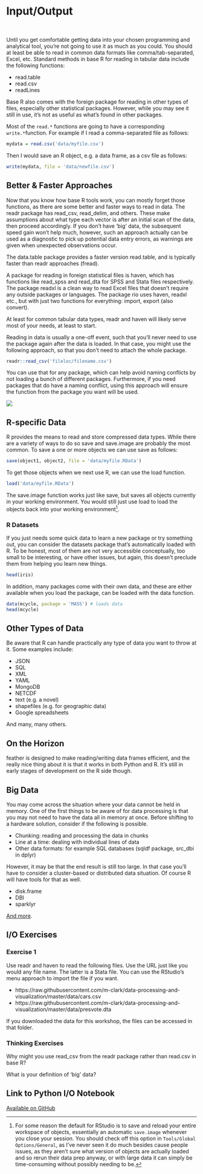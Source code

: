 
# Input/Output {#io}

<div class="" style="text-align: center;">
<i class="fas fa-file-import fa-5x" ></i>
<span class="" style = "margin-right: 25px"></span>
<i class="fas fa-file-export fa-5x" ></i>
</div>

<br>


Until you get comfortable getting data into your chosen programming and analytical tool, you're not going to use it as much as you could.  You should at least be able to read in common data formats like comma/tab-separated, Excel, etc. Standard methods in base R for reading in tabular data include the following functions:

- <span class="func">read.table</span>
- <span class="func">read.csv</span>
- <span class="func">readLines</span>

Base R also comes with the <span class="pack">foreign</span> package for reading in other types of files, especially other statistical packages. However, while you may see it still in use, it's not as useful as what's found in other packages.

Most of the `read.*` functions are going to have a corresponding `write.* `function.  For example if I read a comma-separated file as follows:

```r
mydata = read.csv('data/myfile.csv')
```

Then I would save an R object, e.g. a data frame, as a csv file as follows:

```r
write(mydata, file = 'data/newfile.csv')
```




## Better & Faster Approaches

Now that you know how base R tools work, you can mostly forget those functions, as there are some better and faster ways to read in data.  The <span class="pack">readr</span> package has <span class="func">read_csv</span>, <span class="func">read_delim</span>, and others.  These make assumptions about what type each vector is after an initial scan of the data, then proceed accordingly.  If you don't have 'big' data, the subsequent speed gain won't help much, however, such an approach actually can be used as a diagnostic to pick up potential data entry errors, as warnings are given when unexpected observations occur.

The <span class="pack">data.table</span> package provides a faster version <span class="func">read.table</span>, and is typically faster than <span class="pack">readr</span> approaches (<span class="func">fread</span>).

A package for reading in foreign statistical files is <span class="pack">haven</span>, which has functions like <span class="func">read_spss</span> and <span class="func">read_dta</span> for SPSS and Stata files respectively.  The package <span class="pack">readxl</span> is a clean way to read Excel files that doesn't require any outside packages or languages.  The package <span class="pack">rio</span> uses <span class="pack">haven</span>, <span class="pack">readxl</span> etc., but with just two functions for everything: <span class="func">import</span>, <span class="func">export</span> (also <span class="func">convert</span>).

At least for common tabular data types, <span class="pack">readr</span> and <span class="pack">haven</span> will likely serve most of your needs, at least to start.

<div class='note'>
Reading in data is usually a one-off event, such that you'll never need to use the package again after the data is loaded.  In that case, you might use the following approach, so that you don't need to attach the whole package.

```r
readr::read_csv('fileloc/filename.csv')
```

You can use that for any package, which can help avoid naming conflicts by not loading a bunch of different packages. Furthermore, if you need packages that do have a naming conflict, using this approach will ensure the function from the package you want will be used.

<img class='img-note' src="img/R.ico" style="display:block; margin: 0 auto;"> 
</div>



## R-specific Data

R provides the means to read and store compressed data types.  While there are a variety of ways to do so <span class="" style = "">save</span> and <span class="func" style = "">save.image</span> are probably the most common. To save a one or more objects we can use save as follows:

```r
save(object1, object2, file = 'data/myfile.RData')
```

To get those objects when we next use R, we can use the <span class="func" style = "">load</span> function.

```r
load('data/myfile.RData')
```

The <span class="func" style = "">save.image</span> function works just like <span class="func" style = "">save</span>, but saves all objects currently in your working environment.  You would still just use load to load the objects back into your working environment[^savews].


### R Datasets

If you just needs some quick data to learn a new package or try something out, you can consider the datasets package that's automatically loaded with R. To be honest, most of them are not very accessible conceptually, too small to be interesting, or have other issues, but again, this doesn't preclude them from helping you learn new things.

```r
head(iris)
```

In addition, many packages come with their own data, and these are either available when you load the package, can be loaded with the data function.

```r
data(mcycle, package = 'MASS') # loads data
head(mcycle)
```




## Other Types of Data

Be aware that R can handle practically any type of data you want to throw at it. Some examples include:

- JSON
- SQL
- XML
- YAML
- MongoDB
- NETCDF
- text (e.g. a novel)
- shapefiles (e.g. for geographic data)
- Google spreadsheets

And many, many others.


## On the Horizon
 
<span class="pack">feather</span> is designed to make reading/writing data frames efficient, and the really nice thing about it is that it works in both Python and R. It's still in early stages of development on the R side though.


## Big Data

You may come across the situation where your data cannot be held in memory.  One of the first things to be aware of for data processing is that you may not need to have the data all in memory at once.  Before shifting to a hardware solution, consider if the following is possible.

- <span class="emph">Chunking</span>: reading and processing the data in chunks
- Line at a time: dealing with individual lines of data
- Other data formats: for example SQL databases (<span class="pack">sqldf</span> package, <span class="func">src_dbi</span> in <span class="pack">dplyr</span>)

However, it may be that the end result is still too large.  In that case you'll have to consider a cluster-based or distributed data situation.  Of course R will have tools for that as well.

- <span class="pack">disk.frame</span>
- <span class="pack">DBI</span>
- <span class="pack">sparklyr</span>

[And more](https://db.rstudio.com/).



## I/O Exercises

### Exercise 1

Use <span class="pack">readr</span> and <span class="pack">haven</span> to read the following files. Use the URL just like you would any file name.  The latter is a Stata file.  You can use the RStudio's menu approach to import the file if you want.

- https://raw.githubusercontent.com/m-clark/data-processing-and-visualization/master/data/cars.csv
- https://raw.githubusercontent.com/m-clark/data-processing-and-visualization/master/data/presvote.dta

If you downloaded the data for this workshop, the files can be accessed in that folder.

### Thinking Exercises

Why might you use <span class="func">read_csv</span> from the <span class="pack">readr</span> package rather than <span class="func">read.csv</span> in base R?

What is your definition of 'big' data?


## Link to Python I/O Notebook

[Available on GitHub](https://github.com/m-clark/data-processing-and-visualization/blob/master/jupyter_notebooks/io.ipynb)



[^savews]: For some reason the default for RStudio is to save and reload your entire workspace of objects, essentially an automatic `save.image` whenever you close your session.  You should check off this option in `Tools/Global Options/General`, as I've never seen it do much besides cause people issues, as they aren't sure what version of objects are actually loaded and so rerun their data prep anyway, or with large data it can simply be time-consuming without possibly needing to be.